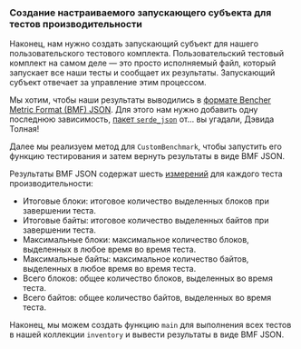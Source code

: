 
### Создание настраиваемого запускающего субъекта для тестов производительности

Наконец, нам нужно создать запускающий субъект для нашего пользовательского тестового комплекта.
Пользовательский тестовый комплект на самом деле — это просто исполняемый файл,
который запускает все наши тесты и сообщает их результаты.
Запускающий субъект отвечает за управление этим процессом.

Мы хотим, чтобы наши результаты выводились в [формате Bencher Metric Format (BMF) JSON][bmf json].
Для этого нам нужно добавить одну последнюю зависимость,
[пакет `serde_json`][crates serde json] от... вы угадали, Дэвида Толная!

<CargoTomlSerdeJson />

Далее мы реализуем метод для `CustomBenchmark`, чтобы запустить его функцию тестирования
и затем вернуть результаты в виде BMF JSON.

<PlayGameRsRun />

Результаты BMF JSON содержат шесть [измерений][measures] для каждого теста производительности:

- Итоговые блоки: итоговое количество выделенных блоков при завершении теста.
- Итоговые байты: итоговое количество выделенных байтов при завершении теста.
- Максимальные блоки: максимальное количество блоков, выделенных в любое время во время теста.
- Максимальные байты: максимальное количество байтов, выделенных в любое время во время теста.
- Всего блоков: общее количество блоков, выделенных во время теста.
- Всего байтов: общее количество байтов, выделенных во время теста.

Наконец, мы можем создать функцию `main` для выполнения всех тестов в нашей коллекции `inventory`
и вывести результаты в виде BMF JSON.

<PlayGameMain />

[bmf json]: /ru/docs/reference/bencher-metric-format/
[measures]: /ru/docs/explanation/benchmarking/#measures

[crates serde json]: https://crates.io/crates/serde_json